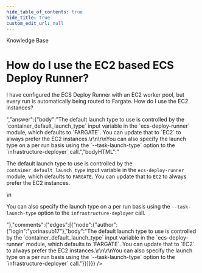 ```yaml
---
hide_table_of_contents: true
hide_title: true
custom_edit_url: null
---
```



<CenterLayout>
<span class="title">Knowledge Base</span>
<h1>How do I use the EC2 based ECS Deploy Runner?</h1>
<GitHub json={{"id":"D_kwDOF8slf84APSXP","number":353,"author":{"login":"yorinasub17"},"title":"How do I use the EC2 based ECS Deploy Runner?","body":"I have configured the ECS Deploy Runner with an EC2 worker pool, but every run is automatically being routed to Fargate. How do I use the EC2 instances?","bodyHTML":"<p dir=\"auto\">I have configured the ECS Deploy Runner with an EC2 worker pool, but every run is automatically being routed to Fargate. How do I use the EC2 instances?</p>","answer":{"body":"The default launch type to use is controlled by the `container_default_launch_type` input variable in the `ecs-deploy-runner` module, which defaults to `FARGATE`. You can update that to `EC2` to always prefer the EC2 instances.\r\n\r\nYou can also specify the launch type on a per run basis using the `--task-launch-type` option to the `infrastructure-deployer` call.","bodyHTML":"<p dir=\"auto\">The default launch type to use is controlled by the <code class=\"notranslate\">container_default_launch_type</code> input variable in the <code class=\"notranslate\">ecs-deploy-runner</code> module, which defaults to <code class=\"notranslate\">FARGATE</code>. You can update that to <code class=\"notranslate\">EC2</code> to always prefer the EC2 instances.</p>\n<p dir=\"auto\">You can also specify the launch type on a per run basis using the <code class=\"notranslate\">--task-launch-type</code> option to the <code class=\"notranslate\">infrastructure-deployer</code> call.</p>"},"comments":{"edges":[{"node":{"author":{"login":"yorinasub17"},"body":"The default launch type to use is controlled by the `container_default_launch_type` input variable in the `ecs-deploy-runner` module, which defaults to `FARGATE`. You can update that to `EC2` to always prefer the EC2 instances.\r\n\r\nYou can also specify the launch type on a per run basis using the `--task-launch-type` option to the `infrastructure-deployer` call."}}]}}} />

</CenterLayout>
  

<!-- ##DOCS-SOURCER-START
{
  "sourcePlugin": "github-discussions",
  "hash": "a99e840a3e51a528ef17c8f966e472e0"
}
##DOCS-SOURCER-END -->
